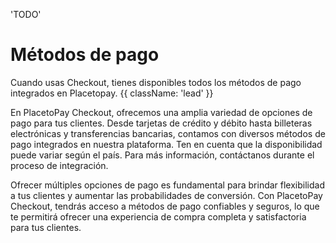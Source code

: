   'TODO'


# Métodos de pago

Cuando usas Checkout, tienes disponibles todos los métodos de pago integrados en Placetopay. {{ className: 'lead' }}

En PlacetoPay Checkout, ofrecemos una amplia variedad de opciones de pago para tus clientes. Desde tarjetas de crédito y débito hasta billeteras electrónicas y transferencias bancarias, contamos con diversos métodos de pago integrados en nuestra plataforma. Ten en cuenta que la disponibilidad puede variar según el país. Para más información, contáctanos durante el proceso de integración.

Ofrecer múltiples opciones de pago es fundamental para brindar flexibilidad a tus clientes y aumentar las probabilidades de conversión. Con PlacetoPay Checkout, tendrás acceso a métodos de pago confiables y seguros, lo que te permitirá ofrecer una experiencia de compra completa y satisfactoria para tus clientes.
     
<PaymentMethods/>
   